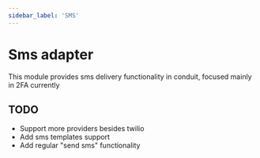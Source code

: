 ```yaml
---
sidebar_label: 'SMS'
---
```


# Sms adapter

This module provides sms delivery functionality in conduit, focused mainly in 2FA currently

## TODO

- Support more providers besides twilio
- Add sms templates support
- Add regular "send sms" functionality
